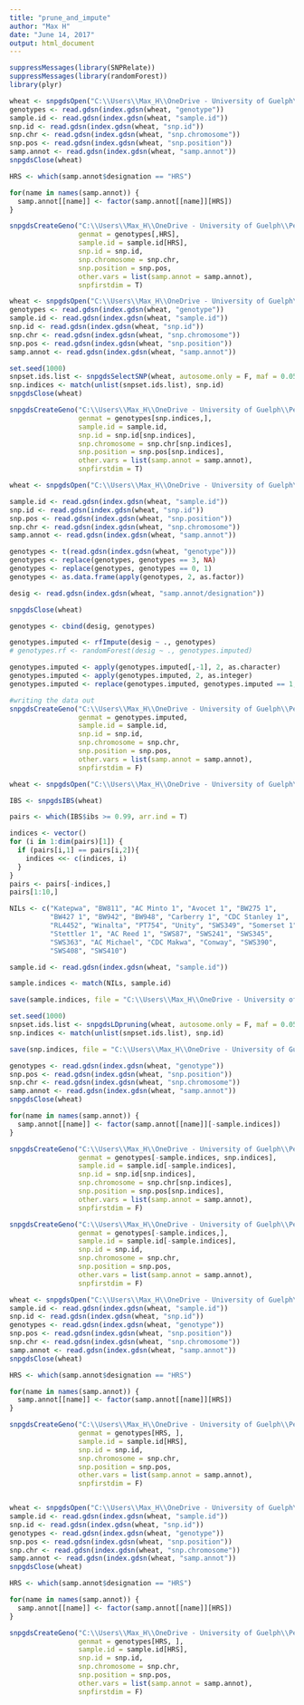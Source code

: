 ---
title: "prune_and_impute"
author: "Max H"
date: "June 14, 2017"
output: html_document
---

```{r}
suppressMessages(library(SNPRelate))
suppressMessages(library(randomForest))
library(plyr)

wheat <- snpgdsOpen("C:\\Users\\Max_H\\OneDrive - University of Guelph\\Pedagogy\\PGDA\\Data\\Formatted\\wheat_phys.gds")
genotypes <- read.gdsn(index.gdsn(wheat, "genotype"))
sample.id <- read.gdsn(index.gdsn(wheat, "sample.id"))
snp.id <- read.gdsn(index.gdsn(wheat, "snp.id"))
snp.chr <- read.gdsn(index.gdsn(wheat, "snp.chromosome"))
snp.pos <- read.gdsn(index.gdsn(wheat, "snp.position"))
samp.annot <- read.gdsn(index.gdsn(wheat, "samp.annot"))
snpgdsClose(wheat)

HRS <- which(samp.annot$designation == "HRS")

for(name in names(samp.annot)) {
  samp.annot[[name]] <- factor(samp.annot[[name]][HRS])
}

snpgdsCreateGeno("C:\\Users\\Max_H\\OneDrive - University of Guelph\\Pedagogy\\PGDA\\Data\\Formatted\\HRS_phys.gds",
                 genmat = genotypes[,HRS],
                 sample.id = sample.id[HRS], 
                 snp.id = snp.id,
                 snp.chromosome = snp.chr,
                 snp.position = snp.pos,
                 other.vars = list(samp.annot = samp.annot),
                 snpfirstdim = T)
```

```{r}
wheat <- snpgdsOpen("C:\\Users\\Max_H\\OneDrive - University of Guelph\\Pedagogy\\PGDA\\Data\\Formatted\\HRS_phys.gds")
genotypes <- read.gdsn(index.gdsn(wheat, "genotype"))
sample.id <- read.gdsn(index.gdsn(wheat, "sample.id"))
snp.id <- read.gdsn(index.gdsn(wheat, "snp.id"))
snp.chr <- read.gdsn(index.gdsn(wheat, "snp.chromosome"))
snp.pos <- read.gdsn(index.gdsn(wheat, "snp.position"))
samp.annot <- read.gdsn(index.gdsn(wheat, "samp.annot"))

set.seed(1000)
snpset.ids.list <- snpgdsSelectSNP(wheat, autosome.only = F, maf = 0.05, missing.rate = 0.1)
snp.indices <- match(unlist(snpset.ids.list), snp.id)
snpgdsClose(wheat)

snpgdsCreateGeno("C:\\Users\\Max_H\\OneDrive - University of Guelph\\Pedagogy\\PGDA\\Data\\Formatted\\HRS_phys_selectSNP.gds",
                 genmat = genotypes[snp.indices,],
                 sample.id = sample.id, 
                 snp.id = snp.id[snp.indices],
                 snp.chromosome = snp.chr[snp.indices],
                 snp.position = snp.pos[snp.indices],
                 other.vars = list(samp.annot = samp.annot),
                 snpfirstdim = T)
```

```{r}
wheat <- snpgdsOpen("C:\\Users\\Max_H\\OneDrive - University of Guelph\\Pedagogy\\PGDA\\Data\\Formatted\\HRS_phys_selectSNP.gds")

sample.id <- read.gdsn(index.gdsn(wheat, "sample.id"))
snp.id <- read.gdsn(index.gdsn(wheat, "snp.id"))
snp.pos <- read.gdsn(index.gdsn(wheat, "snp.position"))
snp.chr <- read.gdsn(index.gdsn(wheat, "snp.chromosome"))
samp.annot <- read.gdsn(index.gdsn(wheat, "samp.annot"))

genotypes <- t(read.gdsn(index.gdsn(wheat, "genotype")))
genotypes <- replace(genotypes, genotypes == 3, NA)
genotypes <- replace(genotypes, genotypes == 0, 1)
genotypes <- as.data.frame(apply(genotypes, 2, as.factor))

desig <- read.gdsn(index.gdsn(wheat, "samp.annot/designation"))

snpgdsClose(wheat)

genotypes <- cbind(desig, genotypes)

genotypes.imputed <- rfImpute(desig ~ ., genotypes)
# genotypes.rf <- randomForest(desig ~ ., genotypes.imputed)

genotypes.imputed <- apply(genotypes.imputed[,-1], 2, as.character)
genotypes.imputed <- apply(genotypes.imputed, 2, as.integer)
genotypes.imputed <- replace(genotypes.imputed, genotypes.imputed == 1, 0)

#writing the data out
snpgdsCreateGeno("C:\\Users\\Max_H\\OneDrive - University of Guelph\\Pedagogy\\PGDA\\Data\\Formatted\\HRS_phys_imputed.gds",
                 genmat = genotypes.imputed,
                 sample.id = sample.id, 
                 snp.id = snp.id,
                 snp.chromosome = snp.chr,
                 snp.position = snp.pos,
                 other.vars = list(samp.annot = samp.annot),
                 snpfirstdim = F)
```



```{r}
wheat <- snpgdsOpen("C:\\Users\\Max_H\\OneDrive - University of Guelph\\Pedagogy\\PGDA\\Data\\Formatted\\HRS_phys_imputed.gds")

IBS <- snpgdsIBS(wheat)

pairs <- which(IBS$ibs >= 0.99, arr.ind = T)

indices <- vector()
for (i in 1:dim(pairs)[1]) {
  if (pairs[i,1] == pairs[i,2]){
    indices <<- c(indices, i)
  }
}
pairs <- pairs[-indices,]
pairs[1:10,]
```

```{r}
NILs <- c("Katepwa", "BW811", "AC Minto 1", "Avocet 1", "BW275 1", 
          "BW427 1", "BW942", "BW948", "Carberry 1", "CDC Stanley 1",
          "RL4452", "Winalta", "PT754", "Unity", "SWS349", "Somerset 1",
          "Stettler 1", "AC Reed 1", "SWS87", "SWS241", "SWS345",
          "SWS363", "AC Michael", "CDC Makwa", "Conway", "SWS390", 
          "SWS408", "SWS410")

sample.id <- read.gdsn(index.gdsn(wheat, "sample.id"))

sample.indices <- match(NILs, sample.id)

save(sample.indices, file = "C:\\Users\\Max_H\\OneDrive - University of Guelph\\Pedagogy\\PGDA\\Data\\Formatted\\sample_indices.Rdata")
```

```{r}
set.seed(1000)
snpset.ids.list <- snpgdsLDpruning(wheat, autosome.only = F, maf = 0.05, missing.rate = 0.1, ld.threshold=0.3, slide.max.bp = 100000)
snp.indices <- match(unlist(snpset.ids.list), snp.id)

save(snp.indices, file = "C:\\Users\\Max_H\\OneDrive - University of Guelph\\Pedagogy\\PGDA\\Data\\Formatted\\snp_indices.Rdata")
```

```{r}
genotypes <- read.gdsn(index.gdsn(wheat, "genotype"))
snp.pos <- read.gdsn(index.gdsn(wheat, "snp.position"))
snp.chr <- read.gdsn(index.gdsn(wheat, "snp.chromosome"))
samp.annot <- read.gdsn(index.gdsn(wheat, "samp.annot"))
snpgdsClose(wheat)

for(name in names(samp.annot)) {
  samp.annot[[name]] <- factor(samp.annot[[name]][-sample.indices])
}

snpgdsCreateGeno("C:\\Users\\Max_H\\OneDrive - University of Guelph\\Pedagogy\\PGDA\\Data\\Formatted\\wheat_phys_imputed_subset.gds",
                 genmat = genotypes[-sample.indices, snp.indices],
                 sample.id = sample.id[-sample.indices], 
                 snp.id = snp.id[snp.indices],
                 snp.chromosome = snp.chr[snp.indices],
                 snp.position = snp.pos[snp.indices],
                 other.vars = list(samp.annot = samp.annot),
                 snpfirstdim = F)

snpgdsCreateGeno("C:\\Users\\Max_H\\OneDrive - University of Guelph\\Pedagogy\\PGDA\\Data\\Formatted\\wheat_phys_imputed_sample_subset.gds",
                 genmat = genotypes[-sample.indices,],
                 sample.id = sample.id[-sample.indices], 
                 snp.id = snp.id,
                 snp.chromosome = snp.chr,
                 snp.position = snp.pos,
                 other.vars = list(samp.annot = samp.annot),
                 snpfirstdim = F)
```

```{r}
wheat <- snpgdsOpen("C:\\Users\\Max_H\\OneDrive - University of Guelph\\Pedagogy\\PGDA\\Data\\Formatted\\wheat_phys_imputed_sample_subset.gds")
sample.id <- read.gdsn(index.gdsn(wheat, "sample.id"))
snp.id <- read.gdsn(index.gdsn(wheat, "snp.id"))
genotypes <- read.gdsn(index.gdsn(wheat, "genotype"))
snp.pos <- read.gdsn(index.gdsn(wheat, "snp.position"))
snp.chr <- read.gdsn(index.gdsn(wheat, "snp.chromosome"))
samp.annot <- read.gdsn(index.gdsn(wheat, "samp.annot"))
snpgdsClose(wheat)

HRS <- which(samp.annot$designation == "HRS")

for(name in names(samp.annot)) {
  samp.annot[[name]] <- factor(samp.annot[[name]][HRS])
}

snpgdsCreateGeno("C:\\Users\\Max_H\\OneDrive - University of Guelph\\Pedagogy\\PGDA\\Data\\Formatted\\HRS_phys_imputed_sample_subset.gds",
                 genmat = genotypes[HRS, ],
                 sample.id = sample.id[HRS], 
                 snp.id = snp.id,
                 snp.chromosome = snp.chr,
                 snp.position = snp.pos,
                 other.vars = list(samp.annot = samp.annot),
                 snpfirstdim = F)


wheat <- snpgdsOpen("C:\\Users\\Max_H\\OneDrive - University of Guelph\\Pedagogy\\PGDA\\Data\\Formatted\\wheat_phys_imputed_subset.gds")
sample.id <- read.gdsn(index.gdsn(wheat, "sample.id"))
snp.id <- read.gdsn(index.gdsn(wheat, "snp.id"))
genotypes <- read.gdsn(index.gdsn(wheat, "genotype"))
snp.pos <- read.gdsn(index.gdsn(wheat, "snp.position"))
snp.chr <- read.gdsn(index.gdsn(wheat, "snp.chromosome"))
samp.annot <- read.gdsn(index.gdsn(wheat, "samp.annot"))
snpgdsClose(wheat)

HRS <- which(samp.annot$designation == "HRS")

for(name in names(samp.annot)) {
  samp.annot[[name]] <- factor(samp.annot[[name]][HRS])
}

snpgdsCreateGeno("C:\\Users\\Max_H\\OneDrive - University of Guelph\\Pedagogy\\PGDA\\Data\\Formatted\\HRS_phys_imputed_subset.gds",
                 genmat = genotypes[HRS, ],
                 sample.id = sample.id[HRS], 
                 snp.id = snp.id,
                 snp.chromosome = snp.chr,
                 snp.position = snp.pos,
                 other.vars = list(samp.annot = samp.annot),
                 snpfirstdim = F)
```